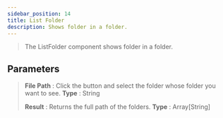 ```yaml
---
sidebar_position: 14
title: List Folder
description: Shows folder in a folder.
---
```

> The ListFolder component shows folder in a folder.

## Parameters

> **File Path** : Click the button and select the folder whose folder you want to see. **Type** : String
>
> **Result** : Returns the full path of the folders. **Type** : Array[String]
